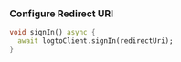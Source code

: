 
### Configure Redirect URI

<ConfigureRedirectUri figureSrc={redirectUriFigure} redirectUri="io.logto://callback" />

<SignInNote calling=".signIn(redirectUri)" />

```dart
void signIn() async {
  await logtoClient.signIn(redirectUri);
}
```
